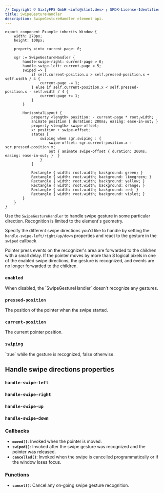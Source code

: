 ```yaml
---
// Copyright © SixtyFPS GmbH <info@slint.dev> ; SPDX-License-Identifier: MIT
title: SwipeGestureHandler
description: SwipeGestureHandler element api.
---
```


```slint title="SwipeGestureHandler example" playground
export component Example inherits Window {
    width: 270px;
    height: 100px;

    property <int> current-page: 0;

    sgr := SwipeGestureHandler {
        handle-swipe-right: current-page > 0;
        handle-swipe-left: current-page < 5;
        swiped => {
            if self.current-position.x > self.pressed-position.x + self.width / 4 {
                current-page -= 1;
            } else if self.current-position.x < self.pressed-position.x - self.width / 4 {
                current-page += 1;
            }
        }

        HorizontalLayout {
            property <length> position: - current-page * root.width;
            animate position { duration: 200ms; easing: ease-in-out; }
            property <length> swipe-offset;
            x: position + swipe-offset;
            states [
                swiping when sgr.swiping : {
                    swipe-offset: sgr.current-position.x - sgr.pressed-position.x;
                    out { animate swipe-offset { duration: 200ms; easing: ease-in-out; }  }
                }
            ]

            Rectangle { width: root.width; background: green; }
            Rectangle { width: root.width; background: limegreen; }
            Rectangle { width: root.width; background: yellow; }
            Rectangle { width: root.width; background: orange; }
            Rectangle { width: root.width; background: red; }
            Rectangle { width: root.width; background: violet; }
        }
    }
}
```

Use the `SwipeGestureHandler` to handle swipe gesture in some particular direction. Recognition is limited to the element's geometry.

Specify the different swipe directions you'd like to handle by setting the `handle-swipe-left/right/up/down` properties and react to the gesture in the `swiped` callback.

Pointer press events on the recognizer's area are forwarded to the children with a small delay.
If the pointer moves by more than 8 logical pixels in one of the enabled swipe directions, the gesture is recognized, and events are no longer forwarded to the children.

### `enabled`
<SlintProperty propName="enabled" typeName="bool" defaultValue="true">
When disabled, the `SwipeGestureHandler` doesn't recognize any gestures.
</SlintProperty>

### `pressed-position`
<SlintProperty propName="pressed-position" typeName="Point" propertyVisibility="out">
The position of the pointer when the swipe started.
</SlintProperty>

### `current-position`
<SlintProperty propName="current-position" typeName="Point" propertyVisibility="out">
The current pointer position.
</SlintProperty>

### `swiping`
<SlintProperty propName="swiping" typeName="bool" propertyVisibility="out">
`true` while the gesture is recognized, false otherwise.
</SlintProperty>


## Handle swipe directions properties

### `handle-swipe-left`
<SlintProperty propName="handle-swipe-left" typeName="bool" defaultValue="false"/>

### `handle-swipe-right`
<SlintProperty propName="handle-swipe-right" typeName="bool" defaultValue="false"/>

### `handle-swipe-up`
<SlintProperty propName="handle-swipe-up" typeName="bool" defaultValue="false"/>

### `handle-swipe-down`
<SlintProperty propName="handle-swipe-down" typeName="bool" defaultValue="false"/>



### Callbacks

-   **`moved()`**: Invoked when the pointer is moved.
-   **`swiped()`**: Invoked after the swipe gesture was recognized and the pointer was released.
-   **`cancelled()`**: Invoked when the swipe is cancelled programmatically or if the window loses focus.

### Functions

-   **`cancel()`**: Cancel any on-going swipe gesture recognition.
